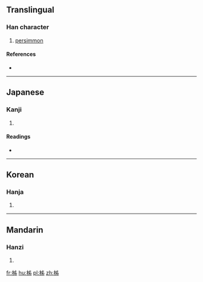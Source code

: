 ==Translingual==

===Han character===
{{Han char|rn=75|rad=木|as=05|sn=9|four=|canj=木中X竹 (DLXH)|ids=⿰[[木]][[𠂔]]}}

# [[persimmon]]

====References====
* {{Han ref|kx=0521.121|dkj=14582|hdz=21173.110|uh=67F9|ud=26617}}

----

==Japanese==

===Kanji===
{{ja-kanji|grade=|rs=木05}}

# {{defn|lang=ja|sort=木05}}

====Readings====
* {{ja-readings|on=[[し]] (shi)|kun=[[かき]] (kaki)}}

----

==Korean==

===Hanja===
{{ko-hanja|hangeul=시|eumhun=|rv=si|mr=si|y=si}}

# {{defn|lang=ko|sort=木05}}

----

==Mandarin==

===Hanzi===
{{cmn-hanzi|pin=[[shì]] ([[shi4]])|wg=shih<sup>4</sup>}}

# {{defn|lang=cmn|sort=木05}}

[[fr:柹]]
[[hu:柹]]
[[pl:柹]]
[[zh:柹]]